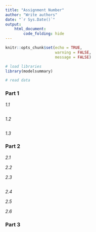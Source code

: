 ```yaml
---
title: "Assignment Number"
author: "Write authors"
date: "`r Sys.Date()`"
output: 
    html_document:
        code_folding: hide
---
```


```r
knitr::opts_chunk$set(echo = TRUE,
                      warning = FALSE,
                      message = FALSE)

# load libraries
library(modelsummary)

# read data

```

### Part 1

*1.1*


```r



```

*1.2*


```r



```

*1.3*


### Part 2

*2.1*



*2.2* 


*2.3*

```r

```

*2.4*

*2.5*

*2.6*


### Part 3